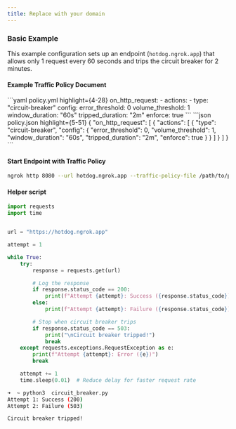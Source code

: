 ```yaml
---
title: Replace with your domain
---
```

### Basic Example

This example configuration sets up an endpoint (`hotdog.ngrok.app`) that allows only 1 request every 60 seconds and trips the circuit breaker for 2 minutes.

#### Example Traffic Policy Document

<CodeGroup>
```yaml policy.yml highlight={4-28}
on_http_request:
  - actions:
    - type: "circuit-breaker"
    config:
    error_threshold: 0
    volume_threshold: 1
    window_duration: "60s"
    tripped_duration: "2m"
    enforce: true
```
```json policy.json highlight={5-51}
{
  "on_http_request": [
    {
      "actions": [
        {
          "type": "circuit-breaker",
          "config": {
            "error_threshold": 0,
            "volume_threshold": 1,
            "window_duration": "60s",
            "tripped_duration": "2m",
            "enforce": true
          }
        }
      ]
    }
  ]
}
```
</CodeGroup>

#### Start Endpoint with Traffic Policy

```bash
ngrok http 8080 --url hotdog.ngrok.app --traffic-policy-file /path/to/policy.yml
```

#### Helper script

```python
import requests
import time


url = "https://hotdog.ngrok.app"

attempt = 1

while True:
    try:
        response = requests.get(url)

        # Log the response
        if response.status_code == 200:
            print(f"Attempt {attempt}: Success ({response.status_code})")
        else:
            print(f"Attempt {attempt}: Failure ({response.status_code})")

        # Stop when circuit breaker trips
        if response.status_code == 503:
            print("\nCircuit breaker tripped!")
            break
    except requests.exceptions.RequestException as e:
        print(f"Attempt {attempt}: Error ({e})")
        break

    attempt += 1
    time.sleep(0.01)  # Reduce delay for faster request rate
```

```bash
➜  ~ python3  circuit_breaker.py
Attempt 1: Success (200)
Attempt 2: Failure (503)

Circuit breaker tripped!
```
